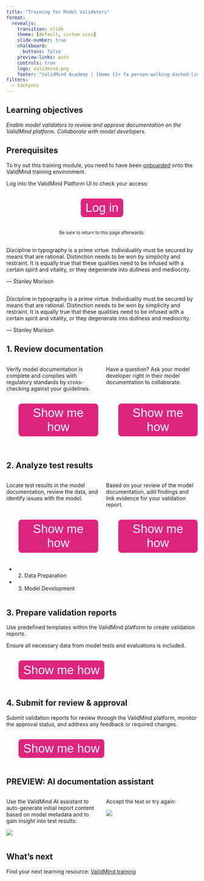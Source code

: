 ```yaml
---
title: "Training for Model Validators"
format:
  revealjs:
    transition: slide
    theme: [default, custom.scss]
    slide-number: true
    chalkboard: 
      buttons: false
    preview-links: auto
    controls: true
    logo: validmind.png
    footer: "ValidMind Academy | [Home {{< fa person-walking-dashed-line-arrow-right >}}](training-overview.html)"
filters:
  - tachyons
---
```


## Learning objectives {.center}

_Enable model validators to review and approve documentation on the ValidMind platform. Collaborate with model developers._

<!---
<a href="#" data-modal-type="html" data-modal-url="#somehiddendiv">Link to an ID</a> 

 <a href="mooster.png" data-modal-type="image">an href attribute</a> 

* Use it to show [HTML content](#)<!-- .element: data-modal-type="html" data-modal-url="#somehiddendiv" in a window.

<div class="mm-content hidden" id="somehiddendiv">
   <h2>Example of HTML content</h2>
   <p>This is just content that is normally hidden.</p>
</div>
--->


## Prerequisites {.center}

To try out this training module, you need to have been [onboarded](training-overview.html#onboarding) onto the ValidMind training environment.

Log into the ValidMind Platform UI to check your access:

<br><form method="get" action="https://app.prod.validmind.ai/" target="_blank" style="display: flex; justify-content: center;">
   <button type="submit" style="color: white; background-color: #de257e; border-radius: 8px; border: none; font-size: 32px; padding: 6.25px 12.5px; margin-bottom: 20px;">Log in<br></button>
</form>

<div style="text-align: center;">
  <small>Be sure to return to this page afterwards.</small>
</div>

## {background-iframe="https://app.prod.validmind.ai/model-inventory" background-interactive="true"}



::: {.callout-tip collapse="false"}
[Discipline in typography is a prime virtue. Individuality must be secured by means that are rational. Distinction needs to be won by simplicity and restraint. It is equally true that these qualities need to be infused with a certain spirit and vitality, or they degenerate into dullness and mediocrity.]{.f5 .f4-m .f3-l .lh-copy .measure .mt0}

[ --- Stanley Morison]{.f6 .ttu .tracked .fs-normal}
:::


## {background-iframe="https://app.prod.validmind.ai/model-inventory" background-interactive="true"}


:::: {.pa4 .bg-light-pink .ba .b--black-20 .br2}
::: {.ml0 .mt0 .pl4 .black-90 .bl .bw2 .b--fuchsia}
[Discipline in typography is a prime virtue. Individuality must be secured by means that are rational. Distinction needs to be won by simplicity and restraint. It is equally true that these qualities need to be infused with a certain spirit and vitality, or they degenerate into dullness and mediocrity.]{.f5 .f4-m .f3-l .lh-copy .measure .mt0}

[ --- Stanley Morison]{.f6 .ttu .tracked .fs-normal}
:::
::::

## 1. Review documentation

:::: {.columns}

::: {.column width="50%"}
Verify model documentation is complete and complies with regulatory standards by cross-checking against your guidelines. 

:::

::: {.column width="50%"}
Have a question? Ask your model developer right in their model documentation to collaborate.
:::

::::

:::: {.columns}

::: {.column width="50%"}
<br><form method="get" action="../guide/review-model-documentation.html" target="_blank">
   <button type="submit" style="color: white; background-color: #de257e; border-radius: 8px; border: none; font-size: 32px; padding: 6.25px 12.5px; margin-left: 32px; margin-bottom: 20px;">Show me how</button>
</form>
:::

::: {.column width="50%"}
<br><form method="get" action="../guide/collaborate-with-others.html" target="_blank">
   <button type="submit" style="color: white; background-color: #de257e; border-radius: 8px; border: none; font-size: 32px; padding: 6.25px 12.5px; margin-left: 32px; margin-bottom: 20px;">Show me how</button>
</form>
:::

::::


## 2. Analyze test results

:::: {.columns}

::: {.column width="50%"}
Locate test results in the model documentation, review the data, and identify issues with the model. 
:::

::: {.column width="50%"}
Based on your review of the model documentation, add findings and link evidence for your validation report.
:::

:::

:::: {.columns}

::: {.column width="50%"}
<br><form method="get" action="../guide/review-model-documentation.html" target="_blank">
   <button type="submit" style="color: white; background-color: #de257e; border-radius: 8px; border: none; font-size: 32px; padding: 6.25px 12.5px; margin-left: 32px; margin-bottom: 20px;">Show me how</button>
</form>

::: {.callout-important appearance="minimal" title="Explore sections:"}
- 2. Data Preparation
- 3. Model Development
:::

:::

::: {.column width="50%"}
<br><form method="get" action="../guide/work-with-model-findings.html" target="_blank">
   <button type="submit" style="color: white; background-color: #de257e; border-radius: 8px; border: none; font-size: 32px; padding: 6.25px 12.5px; margin-left: 32px; margin-bottom: 20px;">Show me how</button>
</form>
:::

::::

##  3. Prepare validation reports

Use predefined templates within the ValidMind platform to create validation reports. 

Ensure all necessary data from model tests and evaluations is included.

<br><form method="get" action="../guide/preparing-validation-reports.html" target="_blank">
   <button type="submit" style="color: white; background-color: #de257e; border-radius: 8px; border: none; font-size: 32px; padding: 6.25px 12.5px; margin-left: 32px; margin-bottom: 20px;">Show me how</button>
</form>

## 4. Submit for review & approval

Submit validation reports for review through the ValidMind platform, monitor the approval status, and address any feedback or required changes.

<br><form method="get" action="../guide/submit-for-approval.html" target="_blank">
   <button type="submit" style="color: white; background-color: #de257e; border-radius: 8px; border: none; font-size: 32px; padding: 6.25px 12.5px; margin-left: 32px; margin-bottom: 20px;">Show me how</button>
</form>

## PREVIEW: AI documentation assistant

:::: {.columns}

::: {.column width="50%"}
Use the ValidMind AI assistant to auto-generate initial report content based on model metadata and to gain insight into test results:

![](../releases/2024-may-22/323798334-b8cfb363-3dfb-4bfd-a638-cc728a2ad010.png)
:::

::: {.column width="50%"}
Accept the text or try again:

![](../releases/2024-may-22/323798341-a0da2945-34d8-4bba-ba7a-f41f542a8e11.png)
:::

:::

## What's next

Find your next learning resource: [ValidMind training](training-overview.html)
